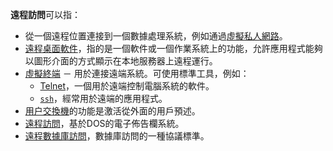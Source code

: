 '''遠程訪問'''可以指：
* 從一個遠程位置連接到一個數據處理系統，例如通過[[虛擬私人網路|虛擬私人網路]]。
* [[远程桌面软件|遠程桌面軟件]]，指的是一個軟件或一個作業系統上的功能，允許應用程式能夠以圖形介面的方式顯示在本地服務器上遠程運行。
* [[虚拟终端|虛擬終端]] － 用於連接遠端系統。可使用標準工具，例如：
** [[Telnet|Telnet]]，一個用於遠端控制電腦系統的軟件。
** <code>[[Secure_Shell|ssh]]</code>，經常用於遠端的應用程式。
* [[用户交换机|用户交換機]]的功能是激活從外面的用戶預述。
* [[遠程訪問|遠程訪問]]，基於DOS的電子佈告欄系統。
* [[遠程數據庫訪問|遠程數據庫訪問]]，數據庫訪問的一種協議標準。

{{disambiguation|CAT=四字消歧义}}